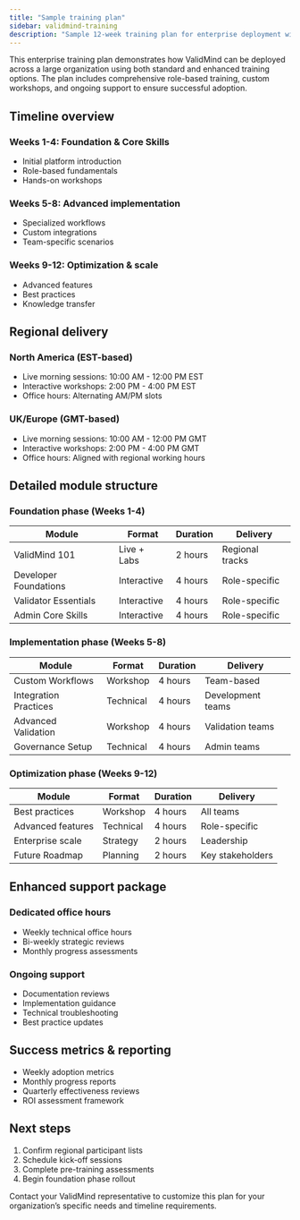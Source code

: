 ```yaml
---
title: "Sample training plan"
sidebar: validmind-training
description: "Sample 12-week training plan for enterprise deployment with enhanced support options"
---
```


This enterprise training plan demonstrates how ValidMind can be deployed across a large organization using both standard and enhanced training options. The plan includes comprehensive role-based training, custom workshops, and ongoing support to ensure successful adoption.

## Timeline overview

### Weeks 1-4: Foundation & Core Skills
- Initial platform introduction
- Role-based fundamentals
- Hands-on workshops

### Weeks 5-8: Advanced implementation  
- Specialized workflows
- Custom integrations
- Team-specific scenarios

### Weeks 9-12: Optimization & scale
- Advanced features
- Best practices
- Knowledge transfer

## Regional delivery

:::: {.flex .flex-wrap .justify-around}

::: {.w-50-ns .pr2}
### North America (EST-based)
- Live morning sessions: 10:00 AM - 12:00 PM EST
- Interactive workshops: 2:00 PM - 4:00 PM EST
- Office hours: Alternating AM/PM slots
::: 

::: {.w-50-ns .pl2}
### UK/Europe (GMT-based) 
- Live morning sessions: 10:00 AM - 12:00 PM GMT
- Interactive workshops: 2:00 PM - 4:00 PM GMT
- Office hours: Aligned with regional working hours
:::

::::

## Detailed module structure
 
### Foundation phase (Weeks 1-4)

| Module | Format | Duration | Delivery |
|--------|---------|----------|-----------|
| ValidMind 101 | Live + Labs | 2 hours | Regional tracks |
| Developer Foundations | Interactive | 4 hours | Role-specific |
| Validator Essentials | Interactive | 4 hours | Role-specific |
| Admin Core Skills | Interactive | 4 hours | Role-specific |

### Implementation phase (Weeks 5-8)

| Module | Format | Duration | Delivery |
|--------|---------|----------|-----------|
| Custom Workflows | Workshop | 4 hours | Team-based |
| Integration Practices | Technical | 4 hours | Development teams |
| Advanced Validation | Workshop | 4 hours | Validation teams |
| Governance Setup | Technical | 4 hours | Admin teams |

### Optimization phase (Weeks 9-12)

| Module | Format | Duration | Delivery |
|--------|---------|----------|-----------|
| Best practices | Workshop | 4 hours | All teams |
| Advanced features | Technical | 4 hours | Role-specific |
| Enterprise scale | Strategy | 2 hours | Leadership |
| Future Roadmap | Planning | 2 hours | Key stakeholders |

## Enhanced support package

:::: {.flex .flex-wrap .justify-around}

::: {.w-50-ns .pr2}
### Dedicated office hours
- Weekly technical office hours
- Bi-weekly strategic reviews
- Monthly progress assessments
:::

::: {.w-50-ns .pl2}
### Ongoing support
- Documentation reviews
- Implementation guidance
- Technical troubleshooting
- Best practice updates
:::

::::

## Success metrics & reporting

- Weekly adoption metrics
- Monthly progress reports
- Quarterly effectiveness reviews
- ROI assessment framework

## Next steps

1. Confirm regional participant lists
2. Schedule kick-off sessions
3. Complete pre-training assessments
4. Begin foundation phase rollout

Contact your ValidMind representative to customize this plan for your organization's specific needs and timeline requirements.